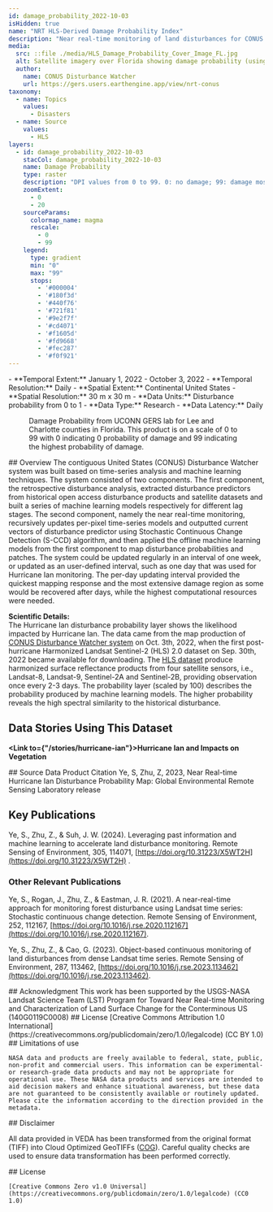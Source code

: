 ---
id: damage_probability_2022-10-03
isHidden: true
name: "NRT HLS-Derived Damage Probability Index"
description: "Near real-time monitoring of land disturbances for CONUS based on the 30-m Harmonized Landsat Sentinel-2 (HLS) dataset."
media:
  src: ::file ./media/HLS_Damage_Probability_Cover_Image_FL.jpg
  alt: Satellite imagery over Florida showing damage probability (using Viridis color ramp, with yellow being high probability and purple being low probability) for Oct 3, 2023.
  author:
    name: CONUS Disturbance Watcher
    url: https://gers.users.earthengine.app/view/nrt-conus
taxonomy:
  - name: Topics
    values:
      - Disasters
  - name: Source
    values:
      - HLS
layers:
  - id: damage_probability_2022-10-03
    stacCol: damage_probability_2022-10-03
    name: Damage Probability
    type: raster
    description: "DPI values from 0 to 99. 0: no damage; 99: damage mostly likely"
    zoomExtent:
      - 0
      - 20
    sourceParams:
      colormap_name: magma
      rescale:
        - 0
        - 99
    legend:
      type: gradient
      min: "0"
      max: "99"
      stops:
        - '#000004'
        - '#180f3d'
        - '#440f76'
        - '#721f81'
        - '#9e2f7f'
        - '#cd4071'
        - '#f1605d' 
        - '#fd9668'
        - '#fec287'
        - '#f0f921'
---

<Block>
  <Prose>
  - **Temporal Extent:** January 1, 2022 - October 3, 2022 
  - **Temporal Resolution:** Daily 
  - **Spatial Extent:** Continental United States
  - **Spatial Resolution:** 30 m x 30 m 
  - **Data Units:** Disturbance probability from 0 to 1 
  - **Data Type:** Research
  - **Data Latency:** Daily 
  </Prose>
    <Figure>
    <Map
      datasetId='damage_probability_2022-10-03'
      layerId='damage_probability_2022-10-03'
      dateTime='2022-10-03'
      zoom={11}
      center={[-82.12000,26.55185]}
    />
    <Caption
      attrAuthor='NASA'
      attrUrl='https://gerslab.uconn.edu/'
    >
    Damage Probability from UCONN GERS lab for Lee and Charlotte counties in Florida. This product is on a scale of 0 to 99 with 0 indicating 0 probability of damage and 99 indicating the highest probability of damage.  
    </Caption>
  </Figure>
</Block>



<Block type='wide'>
<Prose>
## Overview
The contiguous United States (CONUS) Disturbance Watcher system was built based on time-series analysis and machine learning techniques. The system consisted of two components. The first component, the retrospective disturbance analysis, extracted disturbance predictors from historical open access disturbance products and satellite datasets and built a series of machine learning models respectively for different lag stages. The second component, namely the near real-time monitoring, recursively updates per-pixel time-series models and outputted current vectors of disturbance predictor using Stochastic Continuous Change Detection (S-CCD) algorithm, and then applied the offline machine learning models from the first component to map disturbance probabilities and patches. The system could be updated regularly in an interval of one week, or updated as an user-defined interval, such as one day that was used for Hurricane Ian monitoring. The per-day updating interval provided the quickest mapping response and the most extensive damage region as some would be recovered after days, while the highest computational resources were needed.   


**Scientific Details:**  
The Hurricane Ian disturbance probability layer shows the likelihood impacted by Hurricane Ian. The data came from the map production of [CONUS Disturbance Watcher system](https://gers.users.earthengine.app/view/nrt-conus) on Oct. 3th, 2022, when the first post-hurricane Harmonized Landsat Sentinel-2 (HLS) 2.0 dataset on Sep. 30th, 2022 became available for downloading. The [HLS dataset](https://hls.gsfc.nasa.gov/) produce harmonized surface reflectance products from four satellite sensors, i.e., Landsat-8, Landsat-9,  Sentinel-2A and Sentinel-2B, providing observation once every 2-3 days. The probability layer (scaled by 100) describes the probability produced by machine learning models. The higher probability reveals the high spectral similarity to the historical disturbance.
</Prose>
</Block>

<Block>
  <Prose>
  
  ## Data Stories Using This Dataset
  
  **<Link to={"/stories/hurricane-ian"}>Hurricane Ian and Impacts on Vegetation</Link>**
  </Prose>
</Block>

<Block>
  <Prose>
## Source Data Product Citation
Ye, S, Zhu, Z, 2023, Near Real-time Hurricane Ian Disturbance Probability Map:  Global Environmental Remote Sensing Laboratory release

## Key Publications
Ye, S., Zhu, Z., & Suh, J. W. (2024). Leveraging past information and machine learning to accelerate land disturbance monitoring. Remote Sensing of Environment, 305, 114071, [https://doi.org/10.31223/X5WT2H](https://doi.org/10.31223/X5WT2H) .

### Other Relevant Publications
Ye, S., Rogan, J., Zhu, Z., & Eastman, J. R. (2021). A near-real-time approach for monitoring forest disturbance using Landsat time series: Stochastic continuous change detection. Remote Sensing of Environment, 252, 112167, [https://doi.org/10.1016/j.rse.2020.112167](https://doi.org/10.1016/j.rse.2020.112167). 

Ye, S., Zhu, Z., & Cao, G. (2023). Object-based continuous monitoring of land disturbances from dense Landsat time series. Remote Sensing of Environment, 287, 113462, [https://doi.org/10.1016/j.rse.2023.113462](https://doi.org/10.1016/j.rse.2023.113462).
  </Prose>
</Block>


<Block>
  <Prose>
  ## Acknowledgment
  This work has been supported by the USGS-NASA Landsat Science Team (LST) Program for Toward Near Real-time Monitoring and Characterization of Land Surface Change for the Conterminous US (140G0119C0008)
  </Prose>
</Block>

<Block>
  <Prose>
## License
[Creative Commons Attribution 1.0 International](https://creativecommons.org/publicdomain/zero/1.0/legalcode) (CC BY 1.0)

</Prose>
</Block>



<Block>
  <Prose>
    ## Limitations of use

    NASA data and products are freely available to federal, state, public, non-profit and commercial users. This information can be experimental- or research-grade data products and may not be appropriate for operational use. These NASA data products and services are intended to aid decision makers and enhance situational awareness, but these data are not guaranteed to be consistently available or routinely updated. Please cite the information according to the direction provided in the metadata.
  </Prose>
</Block>


<Block>
  <Prose>
  ## Disclaimer

  All data provided in VEDA has been transformed from the original format (TIFF) into Cloud Optimized GeoTIFFs ([COG](https://www.cogeo.org)). Careful quality checks are used to ensure data transformation has been performed correctly.  
  </Prose>
</Block>


<Block>
  <Prose>
    ## License

    [Creative Commons Zero v1.0 Universal](https://creativecommons.org/publicdomain/zero/1.0/legalcode) (CC0 1.0)
  </Prose>
</Block>